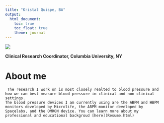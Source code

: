 ```yaml
---
title: "Kristal Quispe, BA"
output: 
  html_document:
    toc: true
    toc_float: true
    theme: journal
---
```

![](kristal.jpg)

**Clinical Research Coordinator, Columbia University, NY**

# About me
     The research I work on is most closely realted to blood pressure and how we can best measure blood pressure in clinical and non clinical settings. 
    The blood pressure devices I am currently using are the ABPM and HBPM monitors developed by Microlife, the ABPM monitor developed by Spacelabs, and the OMRON device. You can learn more about my professional and educational backgroud [here](Resume.html)








